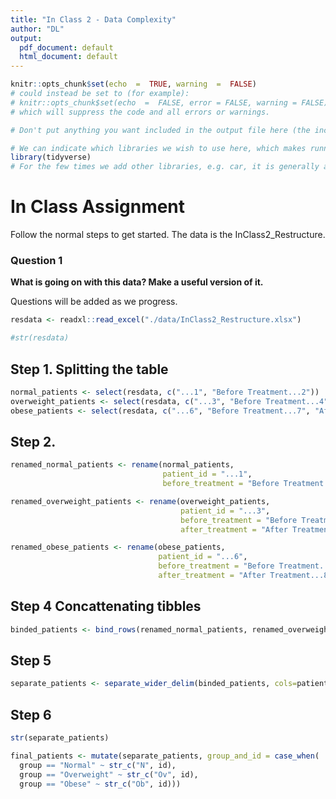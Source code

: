```yaml
---
title: "In Class 2 - Data Complexity"
author: "DL"
output:
  pdf_document: default
  html_document: default
---
```


```r

knitr::opts_chunk$set(echo  =  TRUE, warning  =  FALSE)
# could instead be set to (for example): 
# knitr::opts_chunk$set(echo  =  FALSE, error = FALSE, warning = FALSE)
# which will suppress the code and all errors or warnings.

# Don't put anything you want included in the output file here (the include option set to false)

# We can indicate which libraries we wish to use here, which makes running code in place (without knitting) a bit more convenient.
library(tidyverse)
# For the few times we add other libraries, e.g. car, it is generally a good idea to add them here.
```

# In Class Assignment 

Follow the normal steps to get started. The data is the InClass2_Restructure.


### Question 1

**What is going on with this data? Make a useful version of it.**

Questions will be added as we progress.

```r
resdata <- readxl::read_excel("./data/InClass2_Restructure.xlsx")

#str(resdata)

```

## Step 1. Splitting the table

```r
normal_patients <- select(resdata, c("...1", "Before Treatment...2"))
overweight_patients <- select(resdata, c("...3", "Before Treatment...4", "After Treatment...5"))
obese_patients <- select(resdata, c("...6", "Before Treatment...7", "After Treatment...8"))

```

## Step 2. 

```r
renamed_normal_patients <- rename(normal_patients, 
                                  patient_id = "...1", 
                                  before_treatment = "Before Treatment...2")

renamed_overweight_patients <- rename(overweight_patients, 
                                      patient_id = "...3",  
                                      before_treatment = "Before Treatment...4", 
                                      after_treatment = "After Treatment...5")

renamed_obese_patients <- rename(obese_patients, 
                                 patient_id = "...6",  
                                 before_treatment = "Before Treatment...7",  
                                 after_treatment = "After Treatment...8")


```


## Step 4 Concattenating tibbles

```r
binded_patients <- bind_rows(renamed_normal_patients, renamed_overweight_patients, renamed_obese_patients)
```


## Step 5

```r
separate_patients <- separate_wider_delim(binded_patients, cols=patient_id, delim=" Patient ", names=c("group", "id"))
```


## Step 6

```r
str(separate_patients)

final_patients <- mutate(separate_patients, group_and_id = case_when(
  group == "Normal" ~ str_c("N", id),
  group == "Overweight" ~ str_c("Ov", id),
  group == "Obese" ~ str_c("Ob", id)))
```


\newpage


